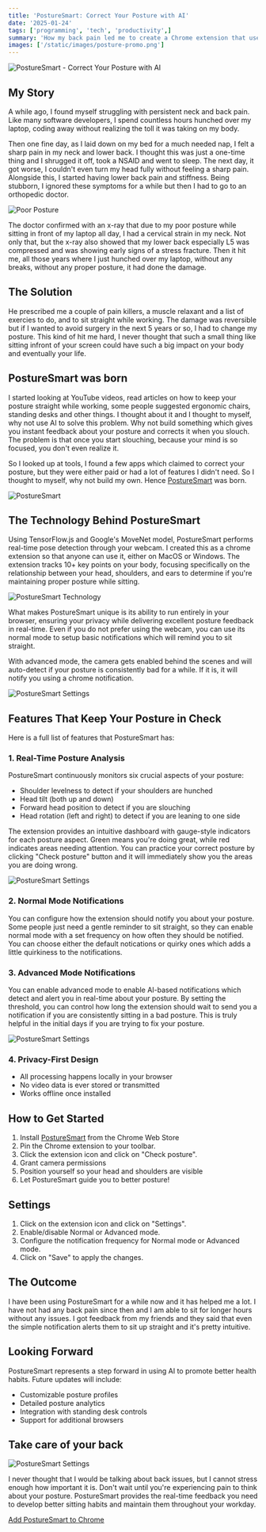 ```yaml
---
title: 'PostureSmart: Correct Your Posture with AI'
date: '2025-01-24'
tags: ['programming', 'tech', 'productivity',]
summary: 'How my back pain led me to create a Chrome extension that uses AI to correct your posture in real-time and send your notifications about your posture'
images: ['/static/images/posture-promo.png']
---
```



![PostureSmart - Correct Your Posture with AI](https://www.posturesm.art/posture-mq.png)



## My Story


A while ago, I found myself struggling with persistent neck and back pain. Like many software developers, I spend countless hours hunched over my laptop, coding away without realizing the toll it was taking on my body. 

Then one fine day, as I laid down on my bed for a much needed nap, I felt a sharp pain in my neck and lower back. I thought this was just a one-time thing and I shrugged it off, took a NSAID and went to sleep. The next day, it got worse, I couldn't even turn my head fully without feeling a sharp pain. Alongside this, I started having lower back pain and stiffness.
Being stubborn, I ignored these symptoms for a while but then I had to go to an orthopedic doctor.

![Poor Posture](https://images.unsplash.com/photo-1728347053156-cf9066af4d9f?q=50&w=600)


The doctor confirmed with an x-ray that due to my poor posture while sitting in front of my laptop all day, I had a cervical strain in my neck. Not only that, but the x-ray also showed that my lower back especially L5 was compressed and was showing early signs of a stress fracture. Then it hit me, all those years where I just hunched over my laptop, without any breaks, without any proper posture, it had done the damage.

## The Solution

He prescribed me a couple of pain killers, a muscle relaxant and a list of exercies to do, and to sit straight while working. The damage was reversible but if I wanted to avoid surgery in the next 5 years or so, I had to change my posture. This kind of hit me hard, I never thought that such a small thing like sitting infront of your screen could have such a big impact on your body and eventually your life.


## PostureSmart was born

I started looking at YouTube videos, read articles on how to keep your posture straight while working, some people suggested ergonomic chairs, standing desks and other things. I thought about it and I thought to myself, why not use AI to solve this problem. Why not build something which gives you instant feedback about your posture and corrects it when you slouch. The problem is that once you start slouching, because your mind is so focused, you don't even realize it. 

So I looked up at tools, I found a few apps which claimed to correct your posture, but they were either paid or had a lot of features I didn't need. So I thought to myself, why not build my own. Hence [PostureSmart](https://www.posturesm.art) was born.

![PostureSmart](https://www.posturesm.art/posture-mq.png)


## The Technology Behind PostureSmart

Using TensorFlow.js and Google's MoveNet model, PostureSmart performs real-time pose detection through your webcam. I created this as a chrome extension so that anyone can use it, either on MacOS or Windows. The extension tracks 10+ key points on your body, focusing specifically on the relationship between your head, shoulders, and ears to determine if you're maintaining proper posture while sitting.

![PostureSmart Technology](/static/images/posturesmart/scr1.png)

What makes PostureSmart unique is its ability to run entirely in your browser, ensuring your privacy while delivering excellent posture feedback in real-time. Even if you do not prefer using the webcam, you can use its normal mode to setup basic notifications which will remind you to sit straight. 


With advanced mode, the camera gets enabled behind the scenes and will auto-detect if your posture is consistently bad for a while. If it is, it will notify you using a chrome notification.

![PostureSmart Settings](/static/images/posturesmart/scr2.png)

## Features That Keep Your Posture in Check

Here is a full list of features that PostureSmart has:

### 1. Real-Time Posture Analysis
PostureSmart continuously monitors six crucial aspects of your posture:
- Shoulder levelness to detect if your shoulders are hunched
- Head tilt (both up and down)
- Forward head position to detect if you are slouching
- Head rotation (left and right) to detect if you are leaning to one side

The extension provides an intuitive dashboard with gauge-style indicators for each posture aspect. Green means you're doing great, while red indicates areas needing attention. You can practice your correct posture by clicking "Check posture" button and it will immediately show you the areas you are doing wrong.

![PostureSmart Settings](/static/images/posturesmart/scr7.png)


### 2. Normal Mode Notifications
You can configure how the extension should notify you about your posture. Some people just need a gentle reminder to sit straight, so they can enable normal mode with a set frequency on how often they should be notified. You can choose either the default notications or quirky ones which adds a little quirkiness to the notifications.


### 3. Advanced Mode Notifications
You can enable advanced mode to enable AI-based notifications which detect and alert you in real-time about your posture. By setting the threshold, you can control how long the extension should wait to send you a notification if you are consistently sitting in a bad posture. This is truly helpful in the initial days if you are trying to fix your posture.

![PostureSmart Settings](/static/images/posturesmart/scr4.png)



### 4. Privacy-First Design
- All processing happens locally in your browser
- No video data is ever stored or transmitted
- Works offline once installed


## How to Get Started

1. Install [PostureSmart](https://chromewebstore.google.com/detail/posturesmart-correct-your/jjdbjpcdikaljelndnmnbacecmipbono) from the Chrome Web Store
2. Pin the Chrome extension to your toolbar.
3. Click the extension icon and click on "Check posture".
3. Grant camera permissions
4. Position yourself so your head and shoulders are visible
5. Let PostureSmart guide you to better posture!


## Settings

1. Click on the extension icon and click on "Settings".
2. Enable/disable Normal or Advanced mode.
3. Configure the notification frequency for Normal mode or Advanced mode.
4. Click on "Save" to apply the changes.



## The Outcome

I have been using PostureSmart for a while now and it has helped me a lot. I have not had any back pain since then and I am able to sit for longer hours without any issues. I got feedback from my friends and they said that even the simple notification alerts them to sit up straight and it's pretty intuitive.


## Looking Forward

PostureSmart represents a step forward in using AI to promote better health habits. Future updates will include:
- Customizable posture profiles
- Detailed posture analytics
- Integration with standing desk controls
- Support for additional browsers


## Take care of your back

![PostureSmart Settings](https://images.unsplash.com/photo-1582478168038-23743a1da244?q=80&w=1240)

I never thought that I would be talking about back issues, but I cannot stress enough how important it is. Don't wait until you're experiencing pain to think about your posture. PostureSmart provides the real-time feedback you need to develop better sitting habits and maintain them throughout your workday.

[Add PostureSmart to Chrome](https://chromewebstore.google.com/detail/posturesmart-correct-your/jjdbjpcdikaljelndnmnbacecmipbono)

